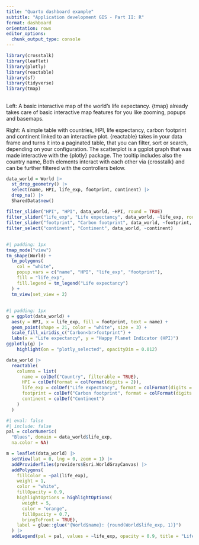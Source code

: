 ```yaml
---
title: "Quarto dashboard example"
subtitle: "Application development GIS - Part II: R"
format: dashboard
orientation: rows
editor_options: 
  chunk_output_type: console
---
```


```r
library(crosstalk)
library(leaflet)
library(plotly)
library(reactable)
library(sf)
library(tidyverse)
library(tmap)
```

## {.sidebar}
Left: A basic interactive map of the world’s life expectancy. {tmap} already takes care of basic interactive map features for you like zooming, popups and basemaps.

Right: A simple table with countries, HPI, life expectancy, carbon footprint and continent linked to an interactive plot.
{reactable} takes in your data frame and turns it into a paginated table, that you can filter, sort or search, depending on your configuration.
The scatterplot is a ggplot graph that was made interactive with the {plotly} package. The tooltip includes also the country name,
Both elements interact with each other via {crosstalk} and can be further filtered with the controllers below.

```r
data_world = World |> 
  st_drop_geometry() |> 
  select(name, HPI, life_exp, footprint, continent) |> 
  drop_na() |> 
  SharedData$new()
```

```r
filter_slider("HPI", "HPI", data_world, ~HPI, round = TRUE)
filter_slider("life_exp", "Life expectancy", data_world, ~life_exp, round = TRUE)
filter_slider("footprint", "Carbon footprint", data_world, ~footprint, round = TRUE)
filter_select("continent", "Continent", data_world, ~continent)
```

## {width=40%}

```r
#| padding: 1px
tmap_mode("view")
tm_shape(World) +
  tm_polygons(
    col = "white",
    popup.vars = c("name", "HPI", "life_exp", "footprint"),
    fill = "life_exp",
    fill.legend = tm_legend("Life expectancy")
  ) +
  tm_view(set_view = 2)
```

##

### 

```r
#| padding: 1px
g = ggplot(data_world) +
  aes(y = HPI, x = life_exp, fill = footprint, text = name) +
  geom_point(shape = 21, color = "white", size = 3) +
  scale_fill_viridis_c("Carbon<br>footprint") +
  labs(x = "Life expectancy", y = "Happy Planet Indicator (HPI)")
ggplotly(g) |> 
    highlight(on = "plotly_selected", opacityDim = 0.012)

data_world |> 
  reactable(
    columns = list(
      name = colDef("Country", filterable = TRUE),
      HPI = colDef(format = colFormat(digits = 2)),
      life_exp = colDef("Life expectancy", format = colFormat(digits = 2)),
      footprint = colDef("Carbon footprint", format = colFormat(digits = 2)),
      continent = colDef("Continent")
    )
  )
```

```r
#| eval: false
#| include: false
pal = colorNumeric(
  "Blues", domain = data_world$life_exp,
  na.color = NA)

m = leaflet(data_world) |>
  setView(lat = 0, lng = 0, zoom = 1) |>
  addProviderTiles(providers$Esri.WorldGrayCanvas) |>
  addPolygons(
    fillColor = ~pal(life_exp),
    weight = 1,
    color = "white",
    fillOpacity = 0.9,
    highlightOptions = highlightOptions(
      weight = 5,
      color = "orange",
      fillOpacity = 0.7,
      bringToFront = TRUE),
    label = glue::glue("{World$name}: {round(World$life_exp, 1)}")
  ) |>
  addLegend(pal = pal, values = ~life_exp, opacity = 0.9, title = "Life expectancy", position = "bottomright")
```

